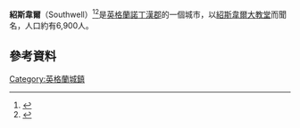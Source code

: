 {{Infobox UK place
|country =                 England
|latitude=                 53.07
|longitude=                -0.95
|official_name= Southwell
| population = 6,900
| population_ref = (approx)
|post_town= Southwell
|postcode_district =       NG25
|postcode_area=            NG
|dial_code=      01636
|os_grid_reference=
|static_image=[[File:Southwell_minster1.jpg|250px]]
|static_image_caption=[[Southwell_Minster|Southwell Minster]]
}}
'''紹斯韋爾'''（Southwell）<ref>{{cite book
|title=Longman Pronunciation Dictionary
|first=John C.
|last= Wells
|authorlink = John C. Wells
|publisher=Longman
|location=Harlow
|year=1990
|isbn=0-582-05383-8
}}</ref><ref>{{cite web
|title=South Well or Suthell?
|url=http://www.bbc.co.uk/nottingham/content/articles/2005/08/24/southwell_suthell_feature.shtml
|last=McCartney
|first=David
|work=Voices 2005
|publisher=BBC Nottingham
|date=24 August 2005
|accessdate=5 March 2010
|archive-date=2020-11-24
|archive-url=https://web.archive.org/web/20201124011043/http://www.bbc.co.uk/nottingham/content/articles/2005/08/24/southwell_suthell_feature.shtml
|dead-url=no
}}</ref>是[[英格蘭|英格蘭]][[諾丁漢郡|諾丁漢郡]]的一個城市，以[[紹斯韋爾大教堂|紹斯韋爾大教堂]]而聞名，人口約有6,900人。
==參考資料==
{{Reflist}}
[[Category:英格蘭城鎮|Category:英格蘭城鎮]]